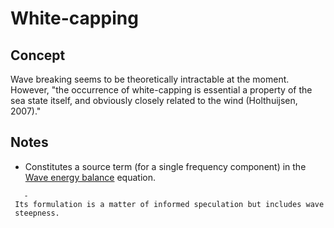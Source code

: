= White-capping =
== Concept ==
Wave breaking seems to be theoretically intractable at the moment. However, "the occurrence of white-capping is essential a property of the sea state itself, and obviously closely related to the wind (Holthuijsen, 2007)."

== Notes ==
* Constitutes a source term (for a single frequency component) in the [[Wave energy balance]] equation.
	- Its formulation is a matter of informed speculation but includes wave steepness. 

